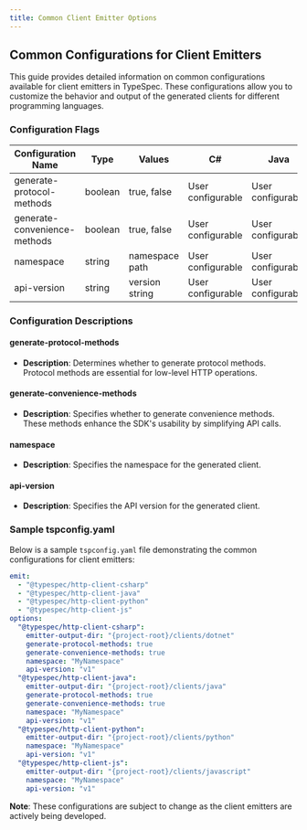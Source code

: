 ```yaml
---
title: Common Client Emitter Options
---
```



## Common Configurations for Client Emitters

This guide provides detailed information on common configurations available for client emitters in TypeSpec. These configurations allow you to customize the behavior and output of the generated clients for different programming languages.

### Configuration Flags

| **Configuration Name**       | **Type** | **Values**     | **C#**            | **Java**          | **Python**        | **JS**            |
| ---------------------------- | -------- | -------------- | ----------------- | ----------------- | ----------------- | ----------------- |
| generate-protocol-methods    | boolean  | true, false    | User configurable | User configurable | Not used          | Not used          |
| generate-convenience-methods | boolean  | true, false    | User configurable | User configurable | Not used          | Not used          |
| namespace                    | string   | namespace path | User configurable | User configurable | User configurable | User configurable |
| api-version                  | string   | version string | User configurable | User configurable | User configurable | User configurable |

### Configuration Descriptions

#### generate-protocol-methods

- **Description**: Determines whether to generate protocol methods. Protocol methods are essential for low-level HTTP operations.

#### generate-convenience-methods

- **Description**: Specifies whether to generate convenience methods. These methods enhance the SDK's usability by simplifying API calls.

#### namespace

- **Description**: Specifies the namespace for the generated client.

#### api-version

- **Description**: Specifies the API version for the generated client.

### Sample tspconfig.yaml

Below is a sample `tspconfig.yaml` file demonstrating the common configurations for client emitters:

```yaml title=tspconfig.yaml
emit:
  - "@typespec/http-client-csharp"
  - "@typespec/http-client-java"
  - "@typespec/http-client-python"
  - "@typespec/http-client-js"
options:
  "@typespec/http-client-csharp":
    emitter-output-dir: "{project-root}/clients/dotnet"
    generate-protocol-methods: true
    generate-convenience-methods: true
    namespace: "MyNamespace"
    api-version: "v1"
  "@typespec/http-client-java":
    emitter-output-dir: "{project-root}/clients/java"
    generate-protocol-methods: true
    generate-convenience-methods: true
    namespace: "MyNamespace"
    api-version: "v1"
  "@typespec/http-client-python":
    emitter-output-dir: "{project-root}/clients/python"
    namespace: "MyNamespace"
    api-version: "v1"
  "@typespec/http-client-js":
    emitter-output-dir: "{project-root}/clients/javascript"
    namespace: "MyNamespace"
    api-version: "v1"
```

<Aside>

**Note**: These configurations are subject to change as the client emitters are actively being developed.

</Aside>
